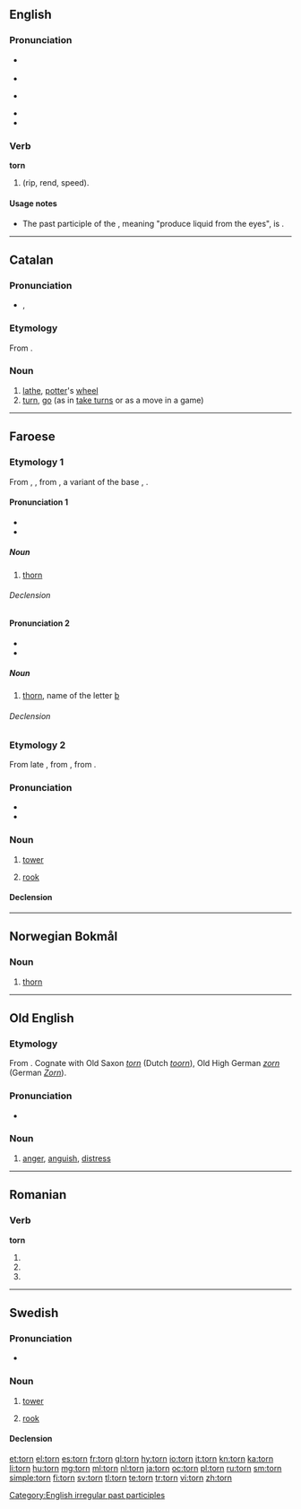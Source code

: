 ==English==
{{wikipedia|dab=torn}}

===Pronunciation===
* {{a|UK}} {{IPA|/tɔː(ɹ)n/}}
* {{audio|en-uk-torn.ogg|Audio (UK)}}
* {{a|US}} {{IPA|/toʊrn/|/tɔrn/}}
* {{audio|en-us-torn.ogg|Audio (US)}}
* {{rhymes|ɔː(r)n}}

===Verb===
'''torn'''

# {{past participle of|tear|nodot=9}} (rip, rend, speed).

====Usage notes====
* The past participle of the {{term|tear}}, meaning "produce liquid from the eyes", is {{term|teared}}.

[[Category:English irregular past participles]]

----

==Catalan==

===Pronunciation===
* {{IPA|/torn/|lang=ca}},

===Etymology===
From {{etyl|la|ca}} ''{{term|tornus|lang=la}}''.

===Noun===
{{ca-noun|m}}

# [[lathe]], [[potter]]'s [[wheel]]
# [[turn]], [[go]] (as in [[take turns]] or as a move in a game)

----

==Faroese==

===Etymology 1===
From {{etyl|non|fo}} {{term|þorn|lang=non}}, {{etyl|gem-pro|ang}} {{recons|þurnuz||thorn, sloe|lang=gem-pro}}, from {{etyl|ine-pro|ang}} {{recons|(s)tern-||thorny bush, thorn|lang=ine-pro}}, a variant of the base {{recons|(s)ter-|lang=ine-pro}}, {{recons|(s)terə-||rigid, stiff|lang=ine-pro}}.

====Pronunciation 1====
* {{IPA|[tʰɔɻɳ]|lang=fo}}
* {{rhymes|ɔɻɳ|lang=fo}}

=====Noun=====
{{fo-noun|f|tornar|tornir}}

# {{botany|lang=fo}} [[thorn]]

======Declension======
{{fo-decl-noun-f2|torn}}

====Pronunciation 2====
* {{IPA|[tʰɔdn]|lang=fo}}
* {{rhymes|ɔdn|lang=fo}}

=====Noun=====
{{fo-noun|n|torns|torn}}

# [[thorn]], name of the letter [[þ]]

======Declension======
{{fo-decl-noun-n3|torn}}

===Etymology 2===
From late {{etyl|non|fo}} {{term|turn|lang=non}}, from {{etyl|gml|fo}} {{term|torn|lang=gml}}, from {{etyl|la|fo}} {{term|turris|lang=la}}.

===Pronunciation===
* {{IPA|[tʰɔɻɳ]|lang=fo}}
* {{rhymes|ɔɻɳ|lang=fo}}

===Noun===
{{fo-noun|n|torns|torn}}

# [[tower]]
# {{chess|lang=fo}} [[rook]]

====Declension====
{{fo-decl-noun-n3|torn}}

----

==Norwegian Bokmål==

===Noun===
{{nb-noun-c}}

# [[thorn]]

----

==Old English==

===Etymology===
From {{etyl|gmw|ang}}. Cognate with Old Saxon ''[[#Old Saxon|torn]]'' (Dutch ''[[toorn]]''), Old High German ''[[zorn]]'' (German ''[[Zorn]]'').

===Pronunciation===
* {{IPA|/torn/|lang=ang}}

===Noun===
{{ang-noun|g=n|pl=[[torn]]}}

# [[anger]], [[anguish]], [[distress]]

----

==Romanian==

===Verb===
'''torn'''

# {{ro-form-verb|1s|pres|turna}}
# {{ro-form-verb|1s|sub|turna}}
# {{ro-form-verb|3p|pres|turna}}

----

==Swedish==

===Pronunciation===
* {{audio|Sv-torn.ogg|audio}}

===Noun===
{{sv-noun|g=n}}

# [[tower]]
# {{chess|lang=sv}} [[rook]]

====Declension====
{{sv-noun-n-zero}}

[[et:torn]]
[[el:torn]]
[[es:torn]]
[[fr:torn]]
[[gl:torn]]
[[hy:torn]]
[[io:torn]]
[[it:torn]]
[[kn:torn]]
[[ka:torn]]
[[li:torn]]
[[hu:torn]]
[[mg:torn]]
[[ml:torn]]
[[nl:torn]]
[[ja:torn]]
[[oc:torn]]
[[pl:torn]]
[[ru:torn]]
[[sm:torn]]
[[simple:torn]]
[[fi:torn]]
[[sv:torn]]
[[tl:torn]]
[[te:torn]]
[[tr:torn]]
[[vi:torn]]
[[zh:torn]]